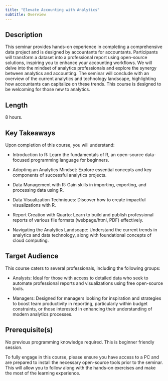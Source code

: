 ```yaml
---
title: "Elevate Accounting with Analytics"
subtitle: Overview
---
```


## Description

This seminar provides hands-on experience in completing a comprehensive data project and is designed by accountants for accountants. Participants will transform a dataset into a professional report using open-source solutions, inspiring you to enhance your accounting workflows. We will delve into the mindset of analytics professionals and explore the synergy between analytics and accounting. The seminar will conclude with an overview of the current analytics and technology landscape, highlighting how accountants can capitalize on these trends. This course is designed to be welcoming for those new to analytics.

## Length

8 hours.

## Key Takeaways

Upon completion of this course, you will understand:

- Introduction to R: Learn the fundamentals of R, an open-source data-focused programming language for beginners. 

- Adopting an Analytics Mindset: Explore essential concepts and key components of successful analytics projects. 

- Data Management with R: Gain skills in importing, exporting, and processing data using R. 

- Data Visualization Techniques: Discover how to create impactful visualizations with R. 

- Report Creation with Quarto: Learn to build and publish professional reports of various file formats (webpage/html, PDF) effectively. 

- Navigating the Analytics Landscape: Understand the current trends in analytics and data technology, along with foundational concepts of cloud computing.

## Target Audience

This course caters to several professionals, including the following groups: 

- Analysts: Ideal for those with access to detailed data who seek to automate professional reports and visualizations using free open-source tools. 

- Managers: Designed for managers looking for inspiration and strategies to boost team productivity in reporting, particularly within budget constraints, or those interested in enhancing their understanding of modern analytics processes.

## Prerequisite(s)

No previous programming knowledge required. This is beginner friendly session.

To fully engage in this course, please ensure you have access to a PC and are prepared to install the necessary open-source tools prior to the seminar. This will allow you to follow along with the hands-on exercises and make the most of the learning experience.